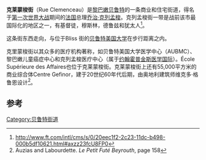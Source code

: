 '''克莱蒙梭街'''（Rue Clemenceau）是[[黎巴嫩|黎巴嫩]][[贝鲁特|贝鲁特]]的一条商业和住宅街道，得名于[[第一次世界大战|第一次世界大战]]期间的[[法国|法国]]总理[[乔治·克列孟梭|乔治·克列孟梭]]。克列孟梭街一带是战前该市最国际化的地区之一，有基督徒，穆斯林，德鲁兹和犹太人<ref>http://www.ft.com/intl/cms/s/0/20eec1f2-2c23-11dc-b498-000b5df10621.html#axzz23fcU8FP0</ref>。

这条街东西走向，与位于Bliss 街的[[贝鲁特美国大学|贝鲁特美国大学]]在步行距离之内。

克里蒙梭街以其众多的医疗机构著称，如贝鲁特美国大学医学中心（AUBMC）、黎巴嫩儿童癌症中心和克列孟梭医疗中心（属于[[约翰霍普金斯医院|约翰霍普金斯医学国际]]）。École Supérieure des Affaires也位于克莱蒙梭街。克莱蒙梭街上还有55,000平方米的商业综合体Centre Gefinor，建于20世纪60年代后期，由奥地利建筑师维克多·格鲁恩设计<ref>Auzias and Labourdette. ''Le Petit Futé Beyrouth'', page 158</ref>。

==参考==
{{Reflist}}

[[Category:贝鲁特街道|Category:贝鲁特街道]]